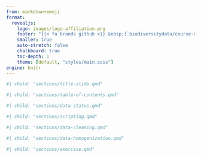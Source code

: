 ```yaml
---
from: markdown+emoji
format:
  revealjs:
    logo: images/logo-affiliation.png
    footer: "{{< fa brands github >}} &nbsp;[`biodiversitydata/course-data-cleaning`](https://github.com/biodiversitydata/course-data-cleaning) &nbsp; &bull; &nbsp; {{< fa brands creative-commons >}} {{< fa brands creative-commons-by >}} &nbsp;[`cc-by-4.0`](https://creativecommons.org/licenses/by/4.0/deed.en)"
    smaller: true
    auto-stretch: false
    chalkboard: true
    toc-depth: 1
    theme: [default, "styles/main.scss"]
engine: knitr
---
```


<!-- Insert section 'Title slide' -->

```r
#| child: "sections/title-slide.qmd"
```


<!-- Insert section 'Table of contents' -->

```r
#| child: "sections/table-of-contents.qmd"
```


<!-- Insert section 'Raw vs. derived data' -->

```r
#| child: "sections/data-status.qmd"
```


<!-- Insert section 'Scripting' -->

```r
#| child: "sections/scripting.qmd"
```


<!-- Insert section 'Data cleaning' -->

```r
#| child: "sections/data-cleaning.qmd"
```


<!-- Insert section 'Data homogenization' -->

```r
#| child: "sections/data-homogenization.qmd"
```


<!-- Insert section 'Exercise' -->

```r
#| child: "sections/exercise.qmd"
```

